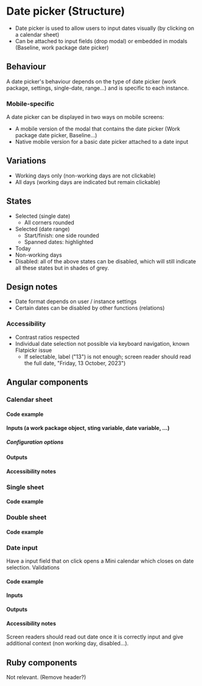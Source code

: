 
<Meta title="Structure/Date picker" />

# Date picker (Structure)

- Date picker is used to allow users to input dates visually (by clicking on a calendar sheet)
- Can be attached to input fields (drop modal) or embedded in modals (Baseline, work package date picker)

## Behaviour

A date picker's behaviour depends on the type of date picker (work package, settings, single-date, range...) and is specific to each instance.

### Mobile-specific

A date picker can be displayed in two ways on mobile screens:

- A mobile version of the modal that contains the date picker (Work package date picker, Baseline...)
- Native mobile version for a basic date picker attached to a date input

## Variations

- Working days only (non-working days are not clickable)
- All days (working days are indicated but remain clickable)

## States

- Selected (single date)
	- All corners rounded
- Selected (date range)
	- Start/finish: one side rounded
	- Spanned dates: highlighted
- Today
- Non-working days
- Disabled: all of the above states can be disabled, which will still indicate all these states but in shades of grey.

## Design notes

- Date format depends on user / instance settings
- Certain dates can be disabled by other functions (relations)

### Accessibility

- Contrast ratios respected
- Individual date selection not possible via keyboard navigation, known Flatpickr issue
	- If selectable, label ("13") is not enough; screen reader should read the full date, "Friday, 13 October, 2023")

## Angular components

### Calendar sheet

#### Code example
#### Inputs (a work package object, sting variable, date variable, ...)
##### Configuration options
#### Outputs
#### Accessibility notes

### Single sheet

#### Code example

### Double sheet

#### Code example

### Date input

Have a input field that on click opens a Mini calendar which closes on date selection.
Validations

#### Code example
#### Inputs
#### Outputs
#### Accessibility notes

Screen readers should read out date once it is correctly input and give additional context (non working day, disabled...).

## Ruby components 

Not relevant. (Remove header?)



